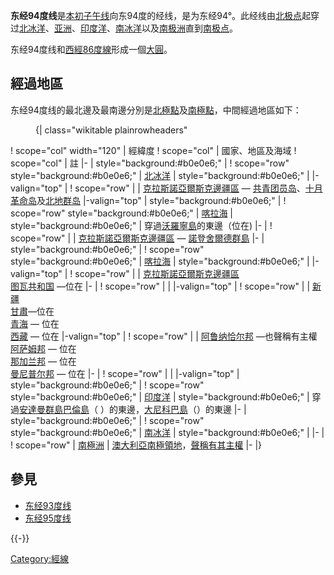 {{Location map-line|lon=94}}
{{kml}}
{{争议}}
'''东经94度线'''是[[本初子午线|本初子午线]]向东94度的经线，是为东经94°。此经线由[[北极点|北极点]]起穿过[[北冰洋|北冰洋]]、[[亚洲|亚洲]]、[[印度洋|印度洋]]、[[南冰洋|南冰洋]]以及[[南极洲|南极洲]]直到[[南极点|南极点]]。

东经94度线和[[西經86度線|西經86度線]]形成一個[[大圓|大圓]]。

==經過地區==
东经94度线的最北邊及最南邊分別是[[北極點|北極點]]及[[南極點|南極點]]，中間經過地區如下：

:{| class="wikitable plainrowheaders"
! scope="col" width="120" | 經緯度
! scope="col" | 國家、地區及海域
! scope="col" | 註
|-
| style="background:#b0e0e6;" | {{Coord|90|0|N|94|0|E|type:waterbody|name=Arctic Ocean}}
! scope="row" style="background:#b0e0e6;" | [[北冰洋|北冰洋]]
| style="background:#b0e0e6;" |
|-valign="top"
| {{Coord|81|2|N|94|0|E|type:country|name=Russia}}
! scope="row" | {{RUS}}
| [[克拉斯諾亞爾斯克邊疆區|克拉斯諾亞爾斯克邊疆區]] — [[共青团员岛|共青团员岛]]、[[十月革命岛|十月革命岛]]及[[北地群岛|北地群岛]]
|-valign="top"
| style="background:#b0e0e6;" | {{Coord|79|26|N|94|0|E|type:waterbody|name=Kara Sea}}
! scope="row" style="background:#b0e0e6;" | [[喀拉海|喀拉海]]
| style="background:#b0e0e6;" | 穿過[[沃羅寧島|沃羅寧島]]的東邊（位在{{Coord|78|9|N|93|55|E|type:isle|name=Voronina Island}})
|-
| {{Coord|76|36|N|94|0|E|type:country|name=Russia}}
! scope="row" | {{RUS}}
| [[克拉斯諾亞爾斯克邊疆區|克拉斯諾亞爾斯克邊疆區]] — [[諾登舍爾德群島|諾登舍爾德群島]]
|-
| style="background:#b0e0e6;" | {{Coord|76|34|N|94|0|E|type:waterbody|name=Kara Sea}}
! scope="row" style="background:#b0e0e6;" | [[喀拉海|喀拉海]]
| style="background:#b0e0e6;" |
|-valign="top"
| {{Coord|76|7|N|94|0|E|type:country|name=Russia}}
! scope="row" | {{RUS}}
| [[克拉斯諾亞爾斯克邊疆區|克拉斯諾亞爾斯克邊疆區]]<br/> [[图瓦共和国|图瓦共和国]] —位在 {{Coord|52|39|N|94|0|E|type:adm1st_region|name=Tuva Republic}}
|-
| {{Coord|50|35|N|94|0|E|type:country|name=Mongolia}}
! scope="row" | {{MNG}}
|
|-valign="top"
| {{Coord|44|45|N|94|0|E|type:country|name=China}}
! scope="row" | {{PRC}} 
| [[新疆|新疆]]<br/> [[甘肅|甘肅]]—位在 {{Coord|41|5|N|94|0|E|type:adm1st_region|name=Gansu}}<br/> [[青海|青海]] — 位在 {{Coord|38|43|N|94|0|E|type:adm1st_region|name=Qinghai}}<br/>[[西藏|西藏]] — 位在 {{Coord|32|27|N|94|0|E|type:adm1st_region|name=Tibet}}
|-valign="top"
| {{Coord|28|50|N|94|0|E|type:country|name=India}}
! scope="row" | {{IND}}
| [[阿鲁纳恰尔邦|阿鲁纳恰尔邦]] —{{PRC}}也聲稱有主權<br/>[[阿萨姆邦|阿萨姆邦]] — 位在 {{Coord|27|20|N|94|0|E|type:adm1st_region|name=Assam}}<br/> [[那加兰邦|那加兰邦]] — 位在  {{Coord|26|9|N|94|0|E|type:adm1st_region|name=Nagaland}}<br/>[[曼尼普尔邦|曼尼普尔邦]] — 位在  {{Coord|25|31|N|94|0|E|type:adm1st_region|name=Manipur}}
|-
| {{Coord|23|55|N|94|0|E|type:country|name=Myanmar}}
! scope="row" | {{MMR}}
|
|-valign="top"
| style="background:#b0e0e6;" | {{Coord|18|44|N|94|0|E|type:waterbody|name=Indian Ocean}}
! scope="row" style="background:#b0e0e6;" | [[印度洋|印度洋]]
| style="background:#b0e0e6;" | 穿過{{IND}}[[安達曼群島|安達曼群島]][[巴倫島_(安達曼群島)|巴倫島]]（ {{Coord|12|17|N|93|53|E|type:isle|name=Barren Island}}）的東邊，{{IND}}[[大尼科巴島|大尼科巴島]]（{{Coord|7|0|N|93|57|E|type:isle|name=Great Nicobar}}）的東邊
|-
| style="background:#b0e0e6;" | {{Coord|60|0|S|94|0|E|type:waterbody|name=Southern Ocean}}
! scope="row" style="background:#b0e0e6;" | [[南冰洋|南冰洋]]
| style="background:#b0e0e6;" |
|-
| {{Coord|66|31|S|94|0|E|type:country|name=Antarctica}}
! scope="row" | [[南極洲|南極洲]]
| [[澳大利亞南極領地|澳大利亞南極領地]]，{{AUS}}[[南極領地|聲稱有其主權]]
|-
|}

==參見==
*[[东经93度线|东经93度线]]
*[[东经95度线|东经95度线]]
{{-}}
{{geographical coordinates|state=collapsed}}

[[Category:經線|Category:經線]]